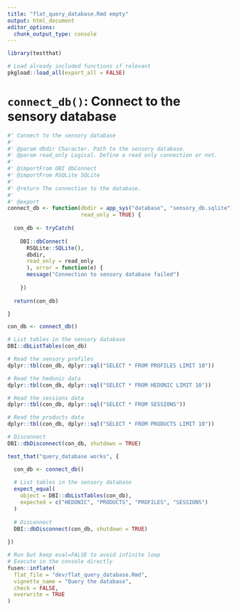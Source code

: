 ```yaml
---
title: "flat_query_database.Rmd empty"
output: html_document
editor_options: 
  chunk_output_type: console
---
```


```r
library(testthat)
```

```r
# Load already included functions if relevant
pkgload::load_all(export_all = FALSE)
```

# `connect_db()`: Connect to the sensory database

```r
#' Connect to the sensory database
#'
#' @param dbdir Character. Path to the sensory database.
#' @param read_only Logical. Define a read only connection or not.
#' 
#' @importFrom DBI dbConnect
#' @importFrom RSQLite SQLite
#'
#' @return The connection to the database.
#' 
#' @export
connect_db <- function(dbdir = app_sys("database", "sensory_db.sqlite"), 
                       read_only = TRUE) {
  
  con_db <- tryCatch(
    
    DBI::dbConnect(
      RSQLite::SQLite(),
      dbdir,
      read_only = read_only
      ), error = function(e) {
      message("Connection to sensory database failed")
        
    })
 
  return(con_db)

}
```

```r
con_db <- connect_db()

# List tables in the sensory database
DBI::dbListTables(con_db)

# Read the sensory profiles
dplyr::tbl(con_db, dplyr::sql("SELECT * FROM PROFILES LIMIT 10"))

# Read the hedonic data
dplyr::tbl(con_db, dplyr::sql("SELECT * FROM HEDONIC LIMIT 10"))

# Read the sessions data
dplyr::tbl(con_db, dplyr::sql("SELECT * FROM SESSIONS"))

# Read the products data
dplyr::tbl(con_db, dplyr::sql("SELECT * FROM PRODUCTS LIMIT 10"))

# Disconnect
DBI::dbDisconnect(con_db, shutdown = TRUE)
```

```r
test_that("query_database works", {

  con_db <- connect_db()
  
  # List tables in the sensory database
  expect_equal(
    object = DBI::dbListTables(con_db), 
    expected = c("HEDONIC", "PRODUCTS", "PROFILES", "SESSIONS")
  )
  
  # Disconnect
  DBI::dbDisconnect(con_db, shutdown = TRUE)
  
})
```


```r
# Run but keep eval=FALSE to avoid infinite loop
# Execute in the console directly
fusen::inflate(
  flat_file = "dev/flat_query_database.Rmd", 
  vignette_name = "Query the database", 
  check = FALSE, 
  overwrite = TRUE
)
```

